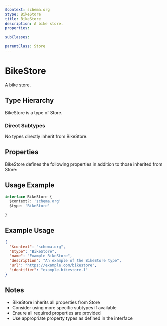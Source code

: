 ```yaml
---
$context: schema.org
$type: BikeStore
title: BikeStore
description: A bike store.
properties:

subClasses:

parentClass: Store
---
```


# BikeStore

A bike store.

## Type Hierarchy

BikeStore is a type of Store.

### Direct Subtypes

No types directly inherit from BikeStore.

## Properties

BikeStore defines the following properties in addition to those inherited from Store:



## Usage Example

```typescript
interface BikeStore {
  $context?: 'schema.org'
  $type: 'BikeStore'

}
```

## Example Usage

```json
{
  "$context": "schema.org",
  "$type": "BikeStore",
  "name": "Example BikeStore",
  "description": "An example of the BikeStore type",
  "url": "https://example.com/bikestore",
  "identifier": "example-bikestore-1"
}
```

## Notes

- BikeStore inherits all properties from Store
- Consider using more specific subtypes if available
- Ensure all required properties are provided
- Use appropriate property types as defined in the interface
